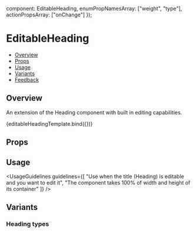 
  component: EditableHeading,
  enumPropNamesArray: ["weight", "type"],
  actionPropsArray: ["onChange"]
});

<Meta
  title="Inputs/EditableHeading"
  component={EditableHeading}
  argTypes={metaSettings.argTypes}
  decorators={metaSettings.decorators}
/>


# EditableHeading

- [Overview](#overview)
- [Props](#props)
- [Usage](#usage)
- [Variants](#variants)
- [Feedback](#feedback)

## Overview

An extension of the <Link href="/?path=/docs/text-heading--overview" withoutSpacing>Heading</Link> component with built in editing capabilities.

<Canvas>
  <Story
    name="Overview"
    args={{
      value: "This heading is an editable heading",
      type: EditableHeading.types.H1
    }}
    play={overviewPlaySuite}
  >
    {editableHeadingTemplate.bind({})}
  </Story>
</Canvas>

## Props

<ArgsTable story="Overview" />

## Usage

<UsageGuidelines
  guidelines={[
    "Use when the title (Heading) is editable and you want to edit it",
    "The component takes 100% of width and height of its container"
  ]}
/>

## Variants

### Heading types

<Canvas>
  <Story name="Types">
    <EditableHeading type={EditableHeading.types.H1} value="H1 Header" />
    <EditableHeading type={EditableHeading.types.H2} value="H2 Header" />
    <EditableHeading type={EditableHeading.types.H3} value="H3 Header" />
  </Story>
</Canvas>
